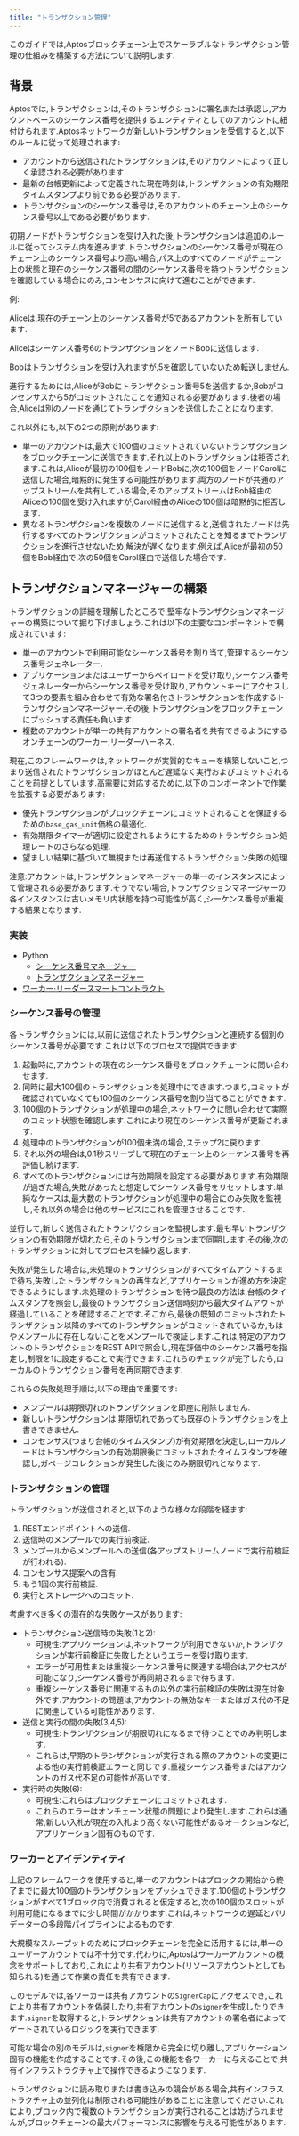 ```yaml
---
title: "トランザクション管理"
---
```


このガイドでは,Aptosブロックチェーン上でスケーラブルなトランザクション管理の仕組みを構築する方法について説明します.

## 背景

Aptosでは,トランザクションは,そのトランザクションに署名または承認し,アカウントベースのシーケンス番号を提供するエンティティとしてのアカウントに紐付けられます.Aptosネットワークが新しいトランザクションを受信すると,以下のルールに従って処理されます:

- アカウントから送信されたトランザクションは,そのアカウントによって正しく承認される必要があります.
- 最新の台帳更新によって定義された現在時刻は,トランザクションの有効期限タイムスタンプより前である必要があります.
- トランザクションのシーケンス番号は,そのアカウントのチェーン上のシーケンス番号以上である必要があります.

初期ノードがトランザクションを受け入れた後,トランザクションは追加のルールに従ってシステム内を進みます.トランザクションのシーケンス番号が現在のチェーン上のシーケンス番号より高い場合,パス上のすべてのノードがチェーン上の状態と現在のシーケンス番号の間のシーケンス番号を持つトランザクションを確認している場合にのみ,コンセンサスに向けて進むことができます.

例:

Aliceは,現在のチェーン上のシーケンス番号が5であるアカウントを所有しています.

Aliceはシーケンス番号6のトランザクションをノードBobに送信します.

Bobはトランザクションを受け入れますが,5を確認していないため転送しません.

進行するためには,AliceがBobにトランザクション番号5を送信するか,Bobがコンセンサスから5がコミットされたことを通知される必要があります.後者の場合,Aliceは別のノードを通じてトランザクションを送信したことになります.

これ以外にも,以下の2つの原則があります:

- 単一のアカウントは,最大で100個のコミットされていないトランザクションをブロックチェーンに送信できます.それ以上のトランザクションは拒否されます.これは,Aliceが最初の100個をノードBobに,次の100個をノードCarolに送信した場合,暗黙的に発生する可能性があります.両方のノードが共通のアップストリームを共有している場合,そのアップストリームはBob経由のAliceの100個を受け入れますが,Carol経由のAliceの100個は暗黙的に拒否します.
- 異なるトランザクションを複数のノードに送信すると,送信されたノードは先行するすべてのトランザクションがコミットされたことを知るまでトランザクションを進行させないため,解決が遅くなります.例えば,Aliceが最初の50個をBob経由で,次の50個をCarol経由で送信した場合です.

## トランザクションマネージャーの構築

トランザクションの詳細を理解したところで,堅牢なトランザクションマネージャーの構築について掘り下げましょう.これは以下の主要なコンポーネントで構成されています:

- 単一のアカウントで利用可能なシーケンス番号を割り当て,管理するシーケンス番号ジェネレーター.
- アプリケーションまたはユーザーからペイロードを受け取り,シーケンス番号ジェネレーターからシーケンス番号を受け取り,アカウントキーにアクセスして3つの要素を組み合わせて有効な署名付きトランザクションを作成するトランザクションマネージャー.その後,トランザクションをブロックチェーンにプッシュする責任も負います.
- 複数のアカウントが単一の共有アカウントの署名者を共有できるようにするオンチェーンのワーカー,リーダーハーネス.

現在,このフレームワークは,ネットワークが実質的なキューを構築しないこと,つまり送信されたトランザクションがほとんど遅延なく実行およびコミットされることを前提としています.高需要に対応するために,以下のコンポーネントで作業を拡張する必要があります:

- 優先トランザクションがブロックチェーンにコミットされることを保証するための`base_gas_unit`価格の最適化.
- 有効期限タイマーが適切に設定されるようにするためのトランザクション処理レートのさらなる処理.
- 望ましい結果に基づいて無視または再送信するトランザクション失敗の処理.

注意:アカウントは,トランザクションマネージャーの単一のインスタンスによって管理される必要があります.そうでない場合,トランザクションマネージャーの各インスタンスは古いメモリ内状態を持つ可能性が高く,シーケンス番号が重複する結果となります.

### 実装

- Python
  - [シーケンス番号マネージャー](https://github.com/aptos-labs/aptos-core/pull/7987)
  - [トランザクションマネージャー](https://github.com/aptos-labs/aptos-core/pull/7987)
- [ワーカー·リーダースマートコントラクト](https://github.com/aptos-labs/aptos-core/pull/7986)

### シーケンス番号の管理

各トランザクションには,以前に送信されたトランザクションと連続する個別のシーケンス番号が必要です.これは以下のプロセスで提供できます:

1. 起動時に,アカウントの現在のシーケンス番号をブロックチェーンに問い合わせます.
2. 同時に最大100個のトランザクションを処理中にできます.つまり,コミットが確認されていなくても100個のシーケンス番号を割り当てることができます.
3. 100個のトランザクションが処理中の場合,ネットワークに問い合わせて実際のコミット状態を確認します.これにより現在のシーケンス番号が更新されます.
4. 処理中のトランザクションが100個未満の場合,ステップ2に戻ります.
5. それ以外の場合は,0.1秒スリープして現在のチェーン上のシーケンス番号を再評価し続けます.
6. すべてのトランザクションには有効期限を設定する必要があります.有効期限が過ぎた場合,失敗があったと想定してシーケンス番号をリセットします.単純なケースは,最大数のトランザクションが処理中の場合にのみ失敗を監視し,それ以外の場合は他のサービスにこれを管理させることです.

並行して,新しく送信されたトランザクションを監視します.最も早いトランザクションの有効期限が切れたら,そのトランザクションまで同期します.その後,次のトランザクションに対してプロセスを繰り返します.

失敗が発生した場合は,未処理のトランザクションがすべてタイムアウトするまで待ち,失敗したトランザクションの再生など,アプリケーションが進め方を決定できるようにします.未処理のトランザクションを待つ最良の方法は,台帳のタイムスタンプを照会し,最後のトランザクション送信時刻から最大タイムアウトが経過していることを確認することです.そこから,最後の既知のコミットされたトランザクション以降のすべてのトランザクションがコミットされているか,もはやメンプールに存在しないことをメンプールで検証します.これは,特定のアカウントのトランザクションをREST APIで照会し,現在評価中のシーケンス番号を指定し,制限を1に設定することで実行できます.これらのチェックが完了したら,ローカルのトランザクション番号を再同期できます.

これらの失敗処理手順は,以下の理由で重要です:

- メンプールは期限切れのトランザクションを即座に削除しません.
- 新しいトランザクションは,期限切れであっても既存のトランザクションを上書きできません.
- コンセンサス(つまり台帳のタイムスタンプ)が有効期限を決定し,ローカルノードはトランザクションの有効期限後にコミットされたタイムスタンプを確認し,ガベージコレクションが発生した後にのみ期限切れとなります.

### トランザクションの管理

トランザクションが送信されると,以下のような様々な段階を経ます:

1. RESTエンドポイントへの送信.
2. 送信時のメンプールでの実行前検証.
3. メンプールからメンプールへの送信(各アップストリームノードで実行前検証が行われる).
4. コンセンサス提案への含有.
5. もう1回の実行前検証.
6. 実行とストレージへのコミット.

考慮すべき多くの潜在的な失敗ケースがあります:

- トランザクション送信時の失敗(1と2):
  - 可視性:アプリケーションは,ネットワークが利用できないか,トランザクションが実行前検証に失敗したというエラーを受け取ります.
  - エラーが可用性または重複シーケンス番号に関連する場合は,アクセスが可能になり,シーケンス番号が再同期されるまで待ちます.
  - 重複シーケンス番号に関連するもの以外の実行前検証の失敗は現在対象外です.アカウントの問題は,アカウントの無効なキーまたはガス代の不足に関連している可能性があります.
- 送信と実行の間の失敗(3,4,5):
  - 可視性:トランザクションが期限切れになるまで待つことでのみ判明します.
  - これらは,早期のトランザクションが実行される際のアカウントの変更による他の実行前検証エラーと同じです.重複シーケンス番号またはアカウントのガス代不足の可能性が高いです.
- 実行時の失敗(6):
  - 可視性:これらはブロックチェーンにコミットされます.
  - これらのエラーはオンチェーン状態の問題により発生します.これらは通常,新しい入札が現在の入札より高くない可能性があるオークションなど,アプリケーション固有のものです.

### ワーカーとアイデンティティ

上記のフレームワークを使用すると,単一のアカウントはブロックの開始から終了までに最大100個のトランザクションをプッシュできます.100個のトランザクションがすべて1ブロック内で消費されると仮定すると,次の100個のスロットが利用可能になるまでに少し時間がかかります.これは,ネットワークの遅延とバリデーターの多段階パイプラインによるものです.

大規模なスループットのためにブロックチェーンを完全に活用するには,単一のユーザーアカウントでは不十分です.代わりに,Aptosはワーカーアカウントの概念をサポートしており,これにより共有アカウント(リソースアカウントとしても知られる)を通じて作業の責任を共有できます.

このモデルでは,各ワーカーは共有アカウントの`SignerCap`にアクセスでき,これにより共有アカウントを偽装したり,共有アカウントの`signer`を生成したりできます.`signer`を取得すると,トランザクションは共有アカウントの署名者によってゲートされているロジックを実行できます.

可能な場合の別のモデルは,`signer`を権限から完全に切り離し,アプリケーション固有の機能を作成することです.その後,この機能を各ワーカーに与えることで,共有インフラストラクチャ上で操作できるようになります.

トランザクションに読み取りまたは書き込みの競合がある場合,共有インフラストラクチャ上の並列化は制限される可能性があることに注意してください.これにより,ブロック内で複数のトランザクションが実行されることは妨げられませんが,ブロックチェーンの最大パフォーマンスに影響を与える可能性があります.
